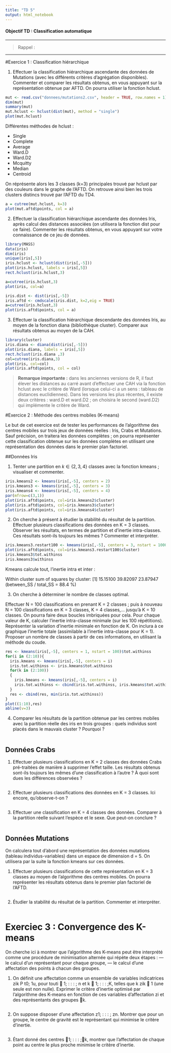 ```yaml
---
title: "TD 5"
output: html_notebook
---
```


#### Objectif TD : Classification automatique

***

>Rappel : 
>

***

#Exercice 1 : Classification hiérarchique

1. Effectuer la classification hiérarchique ascendante des données de Mutations (avec les différents critères d’agrégation disponibles). Commenter et comparer les résultats obtenus, en vous appuyant sur la représentation obtenue par AFTD. On pourra utiliser la fonction hclust.

```r
mut <- read.csv("donnees/mutations2.csv", header = TRUE, row.names = 1)
dim(mut)
summary(mut)
mut.hclust <- hclust(dist(mut), method = "single")
plot(mut.hclust)
```
Différentes méthodes de hclust : 

* Single 
* Complete 
* Average
* Ward.D
* Ward.D2
* Mcquitty
* Median
* Centroid

On réprésente alors les 3 classes (k=3) principales trouvé par hclust par des couleurs dans le graphe de l'AFTD. On retrouve ainsi bien les trois clusters distincs trouvé par l'AFTD du TD4.

```r
a = cutree(mut.hclust, k=3)
plot(mut.aftd$points, col = a)
```


2. Effectuer la classification hiérarchique ascendante des données Iris, après calcul des distances associées (on utilisera la fonction dist pour ce faire). Commenter les résultats obtenus, en vous appuyant sur votre connaissance de ce jeu de données.

```r
library(MASS)
data(iris)
dim(iris)
unique(iris[,5])
iris.hclust <- hclust(dist(iris[,-5]))
plot(iris.hclust, labels = iris[,5])
rect.hclust(iris.hclust,3)
```
```r
a=cutree(iris.hclust,3)
plot(iris, col=a)
```

```r
iris.dist <- dist(iris[,-5])
iris.aftd <- cmdscale(iris.dist, k=2,eig = TRUE)
a=cutree(iris.hclust,3)
plot(iris.aftd$points, col = a)
```

3. Effectuer la classification hiérarchique descendante des données Iris, au moyen de la fonction diana (bibliothèque cluster). Comparer aux résultats obtenus au moyen de la CAH.

```r
library(cluster)
iris.diana <- diana(dist(iris[,-5]))
plot(iris.diana, labels = iris[,5])
rect.hclust(iris.diana ,3)
col=cutree(iris.diana,3)
plot(iris, col=col)
plot(iris.aftd$points, col = col)
```

>**Remarque importante :** dans les anciennes versions de R, il faut élever les distances au carré avant d’effectuer une CAH via la fonction hclust avec le critère de Ward (lorsque celui-ci a un sens : tableau de distances euclidiennes). Dans les versions les plus récentes, il existe deux critères : ward.D et ward.D2 ; on choisira le second (ward.D2) qui implémente le critère de Ward.


#Exercice 2 : Méthode des centres mobiles (K-means) 

Le but de cet exercice est de tester les performances de l’algorithme des centres mobiles sur trois jeux de données réelles : Iris, Crabs et Mutations. Sauf précision, on traitera les données complètes ; on pourra représenter cette classification obtenue sur les données complètes en utilisant une représentation des données dans le premier plan factoriel.

##Données Iris

1. Tenter une partition en $k \in \{2,3,4\}$ classes avec la fonction kmeans ; visualiser et commenter.

```r
iris.kmeans2 <- kmeans(iris[,-5], centers = 2)
iris.kmeans3 <- kmeans(iris[,-5], centers = 3)
iris.kmeans4 <- kmeans(iris[,-5], centers = 4)
par(mfrow=c(3,1))
plot(iris.aftd$points, col=iris.kmeans2$cluster)
plot(iris.aftd$points, col=iris.kmeans3$cluster)
plot(iris.aftd$points, col=iris.kmeans4$cluster)
```

2. On cherche à présent à étudier la stabilité du résultat de la partition. Effectuer plusieurs classifications des données en K = 3 classes. Observer les résultats, en termes de partition et d’inertie intra-classes. Ces résultats sont-ils toujours les mêmes ? Commenter et interpréter.

```r
iris.kmeans3.restart100 <- kmeans(iris[,-5], centers = 3, nstart = 10000)
plot(iris.aftd$points, col=iris.kmeans3.restart100$cluster)
iris.kmeans3$tot.withinss
iris.kmeans3$withinss
```

Kmeans calcule tout, l'inertie intra et inter : 

Within cluster sum of squares by cluster:
[1] 15.15100 39.82097 23.87947
 (between_SS / total_SS =  88.4 %)
 
 
3. On cherche à déterminer le nombre de classes optimal.

Effectuer N = 100 classifications en prenant K = 2 classes ; puis à nouveau N = 100 classifications en K = 3 classes, K = 4 classes,... jusqu’à K = 10 classes. On pourra faire deux boucles imbriquées pour cela. Pour chaque valeur de K, calculer l’inertie intra-classe minimale (sur les 100 répétitions). Représenter la variation d’inertie minimale en fonction de K. On inclura à ce graphique l’inertie totale (assimilable à l’inertie intra-classe pour K = 1). Proposer un nombre de classes à partir de ces informations, en utilisant la méthode du coude.

```r
res <- kmeans(iris[,-5], centers = 1, nstart = 100)$tot.withinss
for(i in (2:10)){
  iris.kmeans <- kmeans(iris[,-5], centers = i)
  iris.tot.withinss <- iris.kmeans$tot.withinss
  for(k in (2:100))
  {
    iris.kmeans <- kmeans(iris[,-5], centers = i)
    iris.tot.withinss <- cbind(iris.tot.withinss, iris.kmeans$tot.withinss)
  }
  res <- cbind(res, min(iris.tot.withinss))
}
plot((1:10),res)
abline(v=3)
```


4. Comparer les résultats de la partition obtenue par les centres mobiles avec la partition réelle des iris en trois groupes : quels individus sont placés dans le mauvais cluster ? Pourquoi ?

```r

```


## Données Crabs
1. Effectuer plusieurs classifications en K = 2 classes des données Crabs pré-traitées de manière à supprimer l’effet taille. Les résultats obtenus sont-ils toujours les mêmes d’une classification à l’autre ? À quoi sont dues les différences observées ?

```r

```

2. Effectuer plusieurs classifications des données en K = 3 classes. Ici encore, qu’observe-t-on ?

```r

```

3. Effectuer une classification en K = 4 classes des données. Comparer à la partition réelle
suivant l’espèce et le sexe. Que peut-on conclure ?

```r

```

## Données Mutations

On calculera tout d’abord une représentation des données mutations (tableau individus-variables) dans un espace de dimension d = 5. On utilisera par la suite la fonction kmeans sur ces données.

1. Effectuer plusieurs classifications de cette représentation en K = 3 classes au moyen de
l’algorithme des centres mobiles. On pourra représenter les résultats obtenus dans le premier plan factoriel de l’AFTD.

```r

```

2. Étudier la stabilité du résultat de la partition. Commenter et interpréter.

```r

```

# Exerciec 3 : Convergence des K-means

On cherche ici à montrer que l’algorithme des K-means peut être interprété comme une procédure
de minimisation alternée qui répète deux étapes :
— le calcul d’un représentant pour chaque groupe,
— le calcul d’une affectation des points à chacun des groupes.

1. On définit une affectation comme un ensemble de variables indicatrices zik P t0; 1u, pour touti  1; : : : ; n et k  1; : : : ;K, telles que k zik  1 (une seule est non nulle). Exprimer le critère d’inertie optimisé par l’algorithme des K-means en fonction de ces variables d’affectation zi et des représentants des groupes k.

```r

```

2. On suppose disposer d’une affectation z1; : : : ; zn. Montrer que pour un groupe, le centre de gravité est le représentant qui minimise le critère d’inertie.

```r

```

3. Étant donné des centres 1; : : : ;k, montrer que l’affectation de chaque point au centre le plus proche minimise le critère d’inertie.

```r

```





